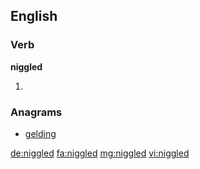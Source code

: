 ==English==

===Verb===
'''niggled'''

# {{past of|niggle}}

===Anagrams===
* [[gelding#English|gelding]]

[[de:niggled]]
[[fa:niggled]]
[[mg:niggled]]
[[vi:niggled]]